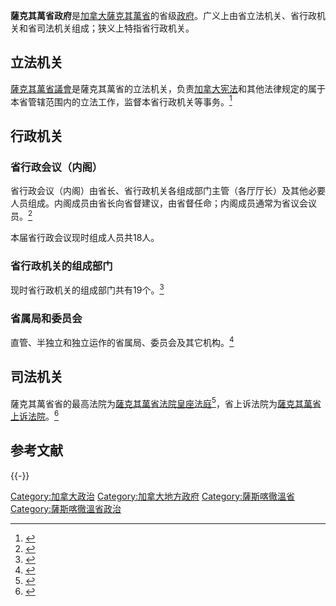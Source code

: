 {{noteTA
|1=zh-hans:萨斯喀彻温;zh-hant:薩斯喀徹溫;zh-tw:薩克其萬;zh-hk:沙斯卡寸旺;zh-mo:沙斯卡寸旺;
|2=zh-hans:萨省;zh-hant:薩省;zh-tw:薩省;zh-hk:沙省;zh-mo:沙省;
|3=zh-hans:里贾纳;zh-hant:里賈納;zh-tw:雷吉納;zh-hk:利載拿;zh-mo:利載拿;
}}

{{infobox
| title = 薩克其萬省政府
| headerstyle = vertical-align:middle;background-color:#efefef;
| image = 
| caption = 
| label1 = 国家
|  data1 = [[加拿大|加拿大]]
| label2 = 联邦政府
|  data2 = [[加拿大政府|加拿大政府]]
| label3 = 省（地区）
| data3 = [[薩克其萬省|薩克其萬省]]
| label4 = 政府驻地
|  data4 = [[里贾纳|里贾纳]]
| label5 = 官方网站
|  data5 = [https://www.saskatchewan.ca/ saskatchewan.ca]
| header6 = 立法机关
| label7 = 君主代表 
|  data7 = [[薩克其萬省督|省督]]
| label8 = 省议会
|  data8 = [[薩克其萬省議會|薩克其萬省議會]]
| header9 = 行政机关
| label10 = 主要机构
|  data10 = [[薩克其萬省政府#_省行政会议（内阁）|省行政会议（内阁）]]
| label13 = 省政府首脑
|  data13 = [[薩克其萬省省长|省长]]
| label18 = Responsible to
|  data18 = <!-- responsible to parliament/president/monarch? -->
| header19 = 司法机关
| label20 = 省最高法院
|  data20 = [[薩克其萬省法院皇座法庭|薩克其萬省法院皇座法庭]]
| label21 = 省上诉法院
|  data21 = [[薩克其萬省上诉法院|薩克其萬省上诉法院]]
}}

'''薩克其萬省政府'''是[[加拿大|加拿大]][[薩克其萬省|薩克其萬省]]的省级[[政府|政府]]。广义上由省立法机关、省行政机关和省司法机关组成；狭义上特指省行政机关。

== 立法机关 ==

[[薩克其萬省議會|薩克其萬省議會]]是薩克其萬省的立法机关，负责[[加拿大宪法|加拿大宪法]]和其他法律规定的属于本省管辖范围内的立法工作，监督本省行政机关等事务。<ref>{{Cite web |url=https://www.legassembly.sk.ca/about/ |title=About - Legislative Assembly of Saskatchewan |access-date=2020-10-02 |archive-date=2021-05-03 |archive-url=https://web.archive.org/web/20210503040051/https://www.legassembly.sk.ca/about/ |dead-url=no }}</ref>

== 行政机关 ==

=== 省行政会议（内阁） ===
省行政会议（内阁）由省长、省行政机关各组成部门主管（各厅厅长）及其他必要人员组成。内阁成员由省长向省督建议，由省督任命；内阁成员通常为省议会议员。<ref>{{Cite web |url=https://www.saskatchewan.ca/government/government-structure/cabinet |title=Cabinet - Government of Saskatchewan |access-date=2020-10-02 |archive-date=2021-04-20 |archive-url=https://web.archive.org/web/20210420100819/https://www.saskatchewan.ca/government/government-structure/cabinet |dead-url=no }}</ref>

本届省行政会议现时组成人员共18人。

=== 省行政机关的组成部门 === 
现时省行政机关的组成部门共有19个。<ref>{{Cite web |url=https://www.saskatchewan.ca/government/government-structure/ministries |title=Ministries - Government of Saskatchewan |access-date=2020-10-02 |archive-date=2021-04-19 |archive-url=https://web.archive.org/web/20210419180057/https://www.saskatchewan.ca/government/government-structure/ministries |dead-url=no }}</ref>

{{columns-list|2|
* 薩克其萬省省长办公室
* 薩克其萬省高等教育厅
* 薩克其萬省农业厅
* 薩克其萬省中心服务厅
* 薩克其萬省纠正和治安厅
* 薩克其萬省经济厅
* 薩克其萬省教育厅
* 薩克其萬省能源和资源厅
* 薩克其萬省环境厅
* 薩克其萬省财政厅
* 薩克其萬省政府关系厅
* 薩克其萬省卫生厅
* 薩克其萬省公路和基础设施厅
* 薩克其萬省移民和职业培训厅
* 薩克其萬省司法厅
* 薩克其萬省劳工关系和生产安全厅
* 薩克其萬省公园、文化和体育厅
* 薩克其萬省社会服务厅
* 薩克其萬省贸易和出口发展厅

}}

=== 省属局和委员会 === 
直管、半独立和独立运作的省属局、委员会及其它机构。<ref>{{Cite web |url=https://www.saskatchewan.ca/government/government-structure/boards-commissions-and-agencies |title=Boards, Commissions and Agencies - Government of Saskatchewan |access-date=2020-10-02 |archive-date=2021-04-28 |archive-url=https://web.archive.org/web/20210428064930/https://www.saskatchewan.ca/government/government-structure/boards-commissions-and-agencies |dead-url=no }}</ref>
{{columns-list|2|
* 薩克其萬省农业食品委员会
* 薩克其萬省学徒制和贸易许可委员会
* 薩克其萬省机动车伤害申诉委员会
* 薩克其萬省竞赛委员会
* 薩克其萬省税务专员会
* 薩克其萬省统计局
* 薩克其萬省社区倡议基金
* 薩克其萬省企业采购委员会
* 薩克其萬省创意理事会
* 薩克其萬省农场安全和农村所有权理事会
* 薩克其萬省卫生质量委员会
* 薩克其萬省遗产评估理事会
* 薩克其萬省公路交通理事会
* 薩克其萬省创新理事会
* 薩克其萬省和平赔偿司法委员会
* 薩克其萬省法律改革委员会
* 薩克其萬省法律援助委员会
* 薩克其萬省市政财政集团
* 薩克其萬省无障碍办公室
* 薩克其萬省居民租约办公室
* 薩克其萬省首席火器管理官办公室
* 薩克其萬省公共监护人和受托人办公室
* 薩克其萬省医师招聘局
* 薩克其萬省档案馆
* 薩克其萬省资产委员会
* 薩克其萬省调节理事会
* 薩克其萬省公共和个人权利委员会
* 薩克其萬省公共披露委员会
* 薩克其萬省公务人员福利局
* 薩克其萬省公共服务委员会
* 薩克其萬省艺术理事会
* 薩克其萬省死因裁判服务
* 薩克其萬省卫生研究基金
* 薩克其萬省遗产基金
* 薩克其萬省高等教育质量保障委员会
* 薩克其萬省人权委员会
* 薩克其萬省劳工关系委员会
* 薩克其萬省彩票系统
* 薩克其萬省市政理事会
* 薩克其萬省养老金计划
* 薩克其萬省警务委员会
* 薩克其萬省省法院委员会
* 薩克其萬省公众投诉委员会
* 薩克其萬省检查委员会
* 薩克其萬省雪地车协会
* 薩克其萬省-乌克兰关系咨询委员会
* 薩克其萬省女性地位办公室
* 薩克其萬省地面权利仲裁委员会
* 薩克其萬省教师退休金委员会
* 薩克其萬省Wanuskewin遗产公园
* 薩克其萬省西部发展博物馆
* 薩克其萬省工人赔偿委员会



}}


== 司法机关 ==
薩克其萬省省的最高法院为[[薩克其萬省法院皇座法庭|薩克其萬省法院皇座法庭]]<ref>{{Cite web |url=https://sasklawcourts.ca/ |title=Saskatchewan Court of Queen's Bench |access-date=2020-10-02 |archive-date=2021-05-06 |archive-url=https://web.archive.org/web/20210506184923/https://sasklawcourts.ca/ |dead-url=no }}</ref>，省上诉法院为[[薩克其萬省上诉法院|薩克其萬省上诉法院]]。<ref>{{Cite web |url=https://sasklawcourts.ca/ |title=Saskatchewan Court of Appeal |access-date=2020-10-02 |archive-date=2021-05-06 |archive-url=https://web.archive.org/web/20210506184923/https://sasklawcourts.ca/ |dead-url=no }}</ref>


== 参考文献 ==
{{reflist}}


{{-}}

{{加拿大一级行政区的政府}}

{{Authority control}}

[[Category:加拿大政治|Category:加拿大政治]]
[[Category:加拿大地方政府|Category:加拿大地方政府]]
[[Category:薩斯喀徹溫省|Category:薩斯喀徹溫省]]
[[Category:薩斯喀徹溫省政治|Category:薩斯喀徹溫省政治]]